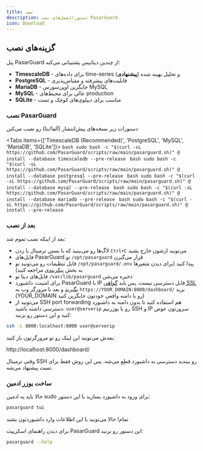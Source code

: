 ```yaml
---
title: نصب
description: دستورالعمل‌های نصب PasarGuard.
icon: Download
---
```


## گزینه‌های نصب

پنل PasarGuard از چندین دیتابیس پشتیبانی می‌کنه:

- **TimescaleDB** - برای داده‌های time-series و تحلیل بهینه شده (**پیشنهادی**)
- **PostgreSQL** - قابلیت‌های پیشرفته و مقیاس‌پذیری
- **MariaDB** - جایگزین اوپن‌سورس MySQL
- **MySQL** - عالی برای محیط‌های production
- **SQLite** - مناسب برای دیپلوی‌های کوچک و تست

### نصب PasarGuard

<Alert type="warning">
  دستورات زیر نسخه‌های پیش‌انتشار (آلفا/بتا) رو نصب می‌کنن
</Alert>

<Tabs items={['TimescaleDB (Recommended)', 'PostgreSQL', 'MySQL', 'MariaDB', 'SQLite']}>
  <Tab value="TimescaleDB (Recommended)">
    ```bash
    sudo bash -c "$(curl -sL https://github.com/PasarGuard/scripts/raw/main/pasarguard.sh)" @ install --database timescaledb --pre-release
    ```
  </Tab>
  <Tab value="PostgreSQL">
    ```bash
    sudo bash -c "$(curl -sL https://github.com/PasarGuard/scripts/raw/main/pasarguard.sh)" @ install --database postgresql --pre-release
    ```
  </Tab>
  <Tab value="MySQL">
    ```bash
    sudo bash -c "$(curl -sL https://github.com/PasarGuard/scripts/raw/main/pasarguard.sh)" @ install --database mysql --pre-release
    ```
  </Tab>
  <Tab value="MariaDB">
    ```bash
    sudo bash -c "$(curl -sL https://github.com/PasarGuard/scripts/raw/main/pasarguard.sh)" @ install --database mariadb --pre-release
    ```
  </Tab>
  <Tab value="SQLite">
    ```bash
    sudo bash -c "$(curl -sL https://github.com/PasarGuard/scripts/raw/main/pasarguard.sh)" @ install --pre-release
    ```
  </Tab>
</Tabs>

### بعد از نصب

بعد از اینکه نصب تموم شد:

-   لاگ‌ها رو می‌بینید که با بستن ترمینال یا زدن `Ctrl+C` می‌تونید ازشون خارج بشید
-   فایل‌های PasarGuard تو `/opt/pasarguard` قرار می‌گیرن
-   فایل تنظیمات رو می‌تونید تو `/opt/pasarguard/.env` پیدا کنید (برای دیدن متغیرها به بخش [پیکربندی](#configuration) مراجعه کنید)
-   فایل‌های دیتا تو `/var/lib/pasarguard` ذخیره می‌شن
-   برای امنیت، داشبورد PasarGuard با IP قابل دسترسی نیست. پس باید [گواهی SSL بگیرید](https://PasarGuard.github.io/PasarGuard/en/examples/issue-ssl-certificate) و بعد با مرورگر وب به `https://YOUR_DOMAIN:8000/dashboard/` برید (YOUR_DOMAIN رو با دامنه واقعی خودتون جایگزین کنید)
-   می‌تونید از SSH port forwarding هم استفاده کنید تا بدون دامنه به داشبورد دسترسی داشته باشید. `user@serverip` رو با یوزرنیم SSH و IP سرورتون عوض کنید و این دستور رو بزنید:

```bash
ssh -L 8000:localhost:8000 user@serverip
```

بعدش می‌تونید این لینک رو تو مرورگرتون باز کنید:

http://localhost:8000/dashboard/

وقتی ترمینال SSH رو ببندید دسترسی به داشبورد قطع می‌شه. پس این روش فقط برای تست پیشنهاد می‌شه.

### ساخت یوزر ادمین

حالا باید یه ادمین sudo برای ورود به داشبورد بسازید با این دستور:

```bash
pasarguard tui
```

تمام! حالا می‌تونید با این اطلاعات وارد داشبوردتون بشید

برای دیدن راهنمای اسکریپت PasarGuard این دستور رو بزنید:

```bash
pasarguard --help
```

